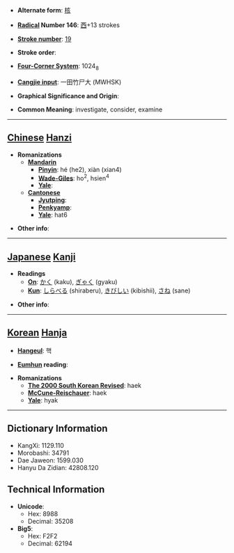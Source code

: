 * '''Alternate form''': [[核]]

* '''[[Wiktionary:Chinese radical index| Radical]] Number 146''': [[Wiktionary:Chinese radical index 西|西]]+13 strokes

* '''[[Wiktionary:Chinese total strokes index|Stroke number]]''': [[Wiktionary:Chinese total strokes index 19|19]]

* '''Stroke order''': 

* '''[[Wiktionary:Chinese four corner index|Four-Corner System]]''': 1024<sub>8</sub>

* '''[[Wiktionary:Chinese Cangjie index|Cangjie input]]''': 一田竹尸大 (MWHSK)

* '''Graphical Significance and Origin''': 

* '''Common Meaning''': investigate, consider, examine

----

== [[Chinese]] [[Hanzi]] ==

* '''Romanizations'''
** '''[[Mandarin]]'''
*** '''[[Pinyin]]''': hé (he2), xiàn (xian4)
*** '''[[Wade-Giles]]''': ho<sup>2</sup>, hsien<sup>4</sup>
*** '''[[Yale]]''': 
** '''[[Cantonese]]'''
*** '''[[Jyutping]]''':
*** '''[[Penkyamp]]''': 
*** '''[[Yale]]''': hat6

* '''Other info''': 

----

== [[Japanese]] [[Kanji]] ==

* '''Readings'''
** '''[[On]]''': [[かく]] (kaku), [[ぎゃく]] (gyaku)
** '''[[Kun]]''': [[しらべる]] (shiraberu), [[きびしい]] (kibishii), [[さね]] (sane)

* '''Other info''':  

----

== [[Korean]] [[Hanja]] ==

* '''[[Hangeul]]''': 핵

* '''[[Eumhun]] reading''': 

* '''Romanizations'''
** '''[[The 2000 South Korean Revised Romanization|The 2000 South Korean Revised]]''': haek
** '''[[McCune-Reischauer]]''': haek
** '''[[Yale]]''': hyak

----

== Dictionary Information ==

* KangXi: 1129.110
* Morobashi: 34791
* Dae Jaweon: 1599.030
* Hanyu Da Zidian: 42808.120

== Technical Information ==

* '''Unicode''':
** Hex: 8988
** Decimal: 35208
* '''Big5''':
** Hex: F2F2
** Decimal: 62194